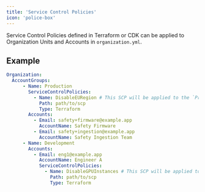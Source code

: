 ```yaml
---
title: 'Service Control Policies'
icon: 'police-box'
---
```


Service Control Policies defined in Terraform or CDK can be applied to Organization Units and Accounts in `organization.yml`.

## Example
```yml
Organization:
  AccountGroups:
      - Name: Production
        ServiceControlPolicies:
          - Name: DisableEURegion # This SCP will be applied to the `Production` Organization Unit.
            Path: path/to/scp
            Type: Terraform
        Accounts:
          - Email: safety+firmware@example.app
            AccountName: Safety Firmware
          - Email: safety+ingestion@example.app
            AccountName: Safety Ingestion Team
      - Name: Development
        Accounts:
          - Email: eng1@example.app
            AccountName: Engineer A
            ServiceControlPolicies:
              - Name: DisableGPUInstances # This SCP will be applied to `Engineer A` account only.
                Path: path/to/scp
                Type: Terraform
```

